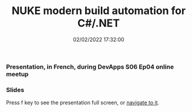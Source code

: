 ﻿---
title: 'NUKE modern build automation for C#/.NET'
permalink: /2022/02/02/NUKE-modern-build-automation-for-sharp-dotnet/
date: 02/02/2022 17:32:00
tags: [.NET, Build, NUKE]
excerpt: Presentation, in French, during DevApps S06 Ep04 online meetup
slides: https://laurentkempe.github.io/presentations/dotNET%20build%20automation%20with%20NUKE/#/
---
### Presentation, in French, during DevApps S06 Ep04 online meetup

<YouTube id="o0XLGRObd4E" params="start=294" class="yt-width " />

### Slides

Press f key to see the presentation full screen, or [navigate to it](https://laurentkempe.github.io/presentations/dotNET%20build%20automation%20with%20NUKE/#/).

<Reveal src="https://laurentkempe.github.io/presentations/dotNET%20build%20automation%20with%20NUKE/#/" />
